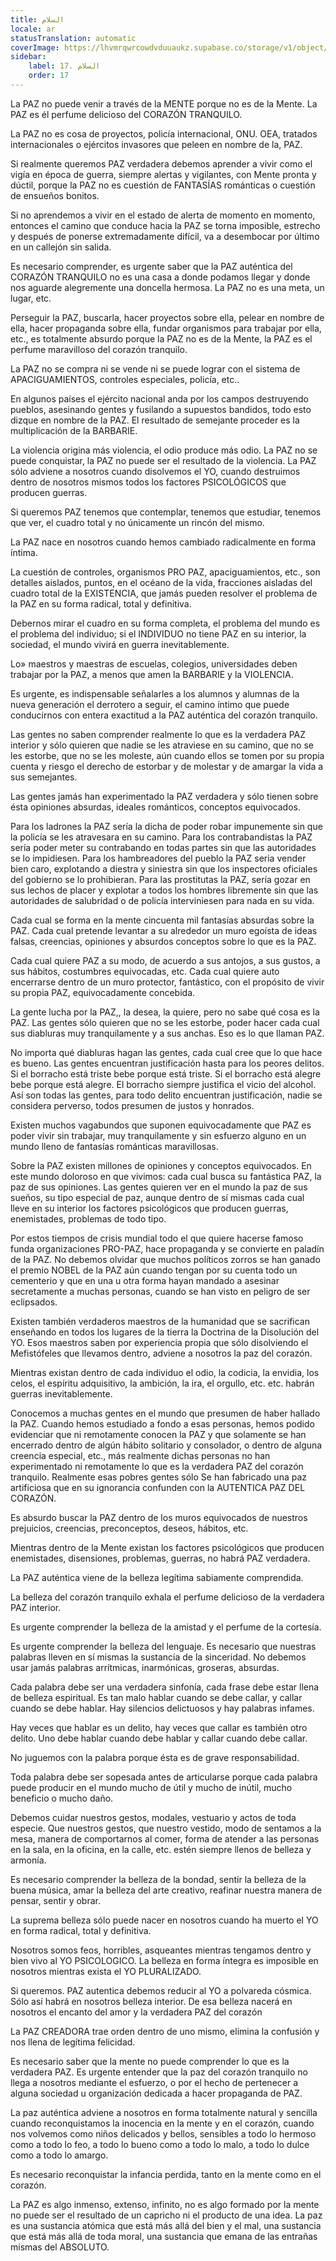 ```yaml
---
title: السلام
locale: ar
statusTranslation: automatic
coverImage: https://lhvmrqwrcowdvduuaukz.supabase.co/storage/v1/object/public/strapi-uploads/small_cover-educacion-fundamental.webp-2d51a7828a2b1309555be27f7e2a61a0.webp
sidebar:
    label: 17. السلام
    order: 17
---
```

La PAZ no puede venir a través de la MENTE porque no es de la Mente. La PAZ es él perfume delicioso del CORAZÓN TRANQUILO.

La PAZ no es cosa de proyectos, policía internacional, ONU. OEA, tratados internacionales o ejércitos invasores que peleen en nombre de la, PAZ.

Si realmente queremos PAZ verdadera debemos aprender a vivir como el vigía en época de guerra, siempre alertas y vigilantes, con Mente pronta y dúctil, porque la PAZ no es cuestión de FANTASÍAS románticas o cuestión de ensueños bonitos.

Si no aprendemos a vivir en el estado de alerta de momento en momento, entonces el camino que conduce hacia la PAZ se torna imposible, estrecho y después de ponerse extremadamente difícil, va a desembocar por último en un callejón sin salida.

Es necesario comprender, es urgente saber que la PAZ auténtica del CORAZÓN TRANQUILO no es una casa a donde podamos llegar y donde nos aguarde alegremente una doncella hermosa. La PAZ no es una meta, un lugar, etc.

Perseguir la PAZ, buscarla, hacer proyectos sobre ella, pelear en nombre de ella, hacer propaganda sobre ella, fundar organismos para trabajar por ella, etc., es totalmente absurdo porque la PAZ no es de la Mente, la PAZ es el perfume maravilloso del corazón tranquilo.

La PAZ no se compra ni se vende ni se puede lograr con el sistema de APACIGUAMIENTOS, controles especiales, policía, etc..

En algunos países el ejército nacional anda por los campos destruyendo pueblos, asesinando gentes y fusilando a supuestos bandidos, todo esto dizque en nombre de la PAZ. El resultado de semejante proceder es la multiplicación de la BARBARIE.

La violencia origina más violencia, el odio produce más odio. La PAZ no se puede conquistar, la PAZ no puede ser el resultado de la violencia. La PAZ sólo adviene a nosotros cuando disolvemos el YO, cuando destruimos dentro de nosotros mismos todos los factores PSICOLÓGICOS que producen guerras.

Si queremos PAZ tenemos que contemplar, tenemos que estudiar, tenemos que ver, el cuadro total y no únicamente un rincón del mismo.

La PAZ nace en nosotros cuando hemos cambiado radicalmente en forma íntima.

La cuestión de controles, organismos PRO PAZ, apaciguamientos, etc., son detalles aislados, puntos, en el océano de la vida, fracciones aisladas del cuadro total de la EXISTENCIA, que jamás pueden resolver el problema de la PAZ en su forma radical, total y definitiva.

Debernos mirar el cuadro en su forma completa, el problema del mundo es el problema del individuo; si el INDIVIDUO no tiene PAZ en su interior, la sociedad, el mundo vivirá en guerra inevitablemente.

Lo» maestros y maestras de escuelas, colegios, universidades deben trabajar por la PAZ, a menos que amen la BARBARIE y la VIOLENCIA.

Es urgente, es indispensable señalarles a los alumnos y alumnas de la nueva generación el derrotero a seguir, el camino íntimo que puede conducirnos con entera exactitud a la PAZ auténtica del corazón tranquilo.

Las gentes no saben comprender realmente lo que es la verdadera PAZ interior y sólo quieren que nadie se les atraviese en su camino, que no se les estorbe, que no se les moleste, aún cuando ellos se tomen por su propia cuenta y riesgo el derecho de estorbar y de molestar y de amargar la vida a sus semejantes.

Las gentes jamás han experimentado la PAZ verdadera y sólo tienen sobre ésta opiniones absurdas, ideales románticos, conceptos equivocados.

Para los ladrones la PAZ sería la dicha de poder robar impunemente sin que la policía se les atravesara en su camino. Para los contrabandistas la PAZ sería poder meter su contrabando en todas partes sin que las autoridades se lo impidiesen. Para los hambreadores del pueblo la PAZ seria vender bien caro, explotando a diestra y siniestra sin que los inspectores oficiales del gobierno se lo prohibieran. Para las prostitutas la PAZ, sería gozar en sus lechos de placer y explotar a todos los hombres libremente sin que las autoridades de salubridad o de policía interviniesen para nada en su vida.

Cada cual se forma en la mente cincuenta mil fantasías absurdas sobre la PAZ. Cada cual pretende levantar a su alrededor un muro egoísta de ideas falsas, creencias, opiniones y absurdos conceptos sobre lo que es la PAZ.

Cada cual quiere PAZ a su modo, de acuerdo a sus antojos, a sus gustos, a sus hábitos, costumbres equivocadas, etc. Cada cual quiere auto encerrarse dentro de un muro protector, fantástico, con el propósito de vivir su propia PAZ, equivocadamente concebida.

La gente lucha por la PAZ,, la desea, la quiere, pero no sabe qué cosa es la PAZ. Las gentes sólo quieren que no se les estorbe, poder hacer cada cual sus diabluras muy tranquilamente y a sus anchas. Eso es lo que llaman PAZ.

No importa qué diabluras hagan las gentes, cada cual cree que lo que hace es bueno. Las gentes encuentran justificación hasta para los peores delitos. Si el borracho está triste bebe porque está triste. Si el borracho está alegre bebe porque está alegre. El borracho siempre justifica el vicio del alcohol. Así son todas las gentes, para todo delito encuentran justificación, nadie se considera perverso, todos presumen de justos y honrados.

Existen muchos vagabundos que suponen equivocadamente que PAZ es poder vivir sin trabajar, muy tranquilamente y sin esfuerzo alguno en un mundo lleno de fantasías románticas maravillosas.

Sobre la PAZ existen millones de opiniones y conceptos equivocados. En este mundo doloroso en que vivimos: cada cual busca su fantástica PAZ, la paz de sus opiniones. Las gentes quieren ver en el mundo la paz de sus sueños, su tipo especial de paz, aunque dentro de sí mismas cada cual lleve en su interior los factores psicológicos que producen guerras, enemistades, problemas de todo tipo.

Por estos tiempos de crisis mundial todo el que quiere hacerse famoso funda organizaciones PRO-PAZ, hace propaganda y se convierte en paladín de la PAZ. No debemos olvidar que muchos políticos zorros se han ganado el premio NOBEL de la PAZ aún cuando tengan por su cuenta todo un cementerio y que en una u otra forma hayan mandado a asesinar secretamente a muchas personas, cuando se han visto en peligro de ser eclipsados.

Existen también verdaderos maestros de la humanidad que se sacrifican enseñando en todos los lugares de la tierra la Doctrina de la Disolución del YO. Esos maestros saben por experiencia propia que sólo disolviendo el Mefistófeles que llevamos dentro, adviene a nosotros la paz del corazón.

Mientras existan dentro de cada individuo el odio, la codicia, la envidia, los celos, el espíritu adquisitivo, la ambición, la ira, el orgullo, etc. etc. habrán guerras inevitablemente.

Conocemos a muchas gentes en el mundo que presumen de haber hallado la PAZ. Cuando hemos estudiado a fondo a esas personas, hemos podido evidenciar que ni remotamente conocen la PAZ y que solamente se han encerrado dentro de algún hábito solitario y consolador, o dentro de alguna creencia especial, etc., más realmente dichas personas no han experimentado ni remotamente lo que es la verdadera PAZ del corazón tranquilo. Realmente esas pobres gentes sólo Se han fabricado una paz artificiosa que en su ignorancia confunden con la AUTENTICA PAZ DEL CORAZÓN.

Es absurdo buscar la PAZ dentro de los muros equivocados de nuestros prejuicios, creencias, preconceptos, deseos, hábitos, etc.

Mientras dentro de la Mente existan los factores psicológicos que producen enemistades, disensiones, problemas, guerras, no habrá PAZ verdadera.

La PAZ auténtica viene de la belleza legítima sabiamente comprendida.

La belleza del corazón tranquilo exhala el perfume delicioso de la verdadera PAZ interior.

Es urgente comprender la belleza de la amistad y el perfume de la cortesía.

Es urgente comprender la belleza del lenguaje. Es necesario que nuestras palabras lleven en sí mismas la sustancia de la sinceridad. No debemos usar jamás palabras arrítmicas, inarmónicas, groseras, absurdas.

Cada palabra debe ser una verdadera sinfonía, cada frase debe estar llena de belleza espiritual. Es tan malo hablar cuando se debe callar, y callar cuando se debe hablar. Hay silencios delictuosos y hay palabras infames.

Hay veces que hablar es un delito, hay veces que callar es también otro delito. Uno debe hablar cuando debe hablar y callar cuando debe callar.

No juguemos con la palabra porque ésta es de grave responsabilidad.

Toda palabra debe ser sopesada antes de articularse porque cada palabra puede producir en el mundo mucho de útil y mucho de inútil, mucho beneficio o mucho daño.

Debemos cuidar nuestros gestos, modales, vestuario y actos de toda especie. Que nuestros gestos, que nuestro vestido, modo de sentamos a la mesa, manera de comportarnos al comer, forma de atender a las personas en la sala, en la oficina, en la calle, etc. estén siempre llenos de belleza y armonía.

Es necesario comprender la belleza de la bondad, sentir la belleza de la buena música, amar la belleza del arte creativo, reafinar nuestra manera de pensar, sentir y obrar.

La suprema belleza sólo puede nacer en nosotros cuando ha muerto el YO en forma radical, total y definitiva.

Nosotros somos feos, horribles, asqueantes mientras tengamos dentro y bien vivo al YO PSICOLOGICO. La belleza en forma íntegra es imposible en nosotros mientras exista el YO PLURALIZADO.

Si queremos. PAZ autentica debemos reducir al YO a polvareda cósmica. Sólo así habrá en nosotros belleza interior. De esa belleza nacerá en nosotros el encanto del amor y la verdadera PAZ del corazón

La PAZ CREADORA trae orden dentro de uno mismo, elimina la confusión y nos llena de legítima felicidad.

Es necesario saber que la mente no puede comprender lo que es la verdadera PAZ. Es urgente entender que la paz del corazón tranquilo no llega a nosotros mediante el esfuerzo, o por el hecho de pertenecer a alguna sociedad u organización dedicada a hacer propaganda de PAZ.

La paz auténtica adviene a nosotros en forma totalmente natural y sencilla cuando reconquistamos la inocencia en la mente y en el corazón, cuando nos volvemos como niños delicados y bellos, sensibles a todo lo hermoso como a todo lo feo, a todo lo bueno como a todo lo malo, a todo lo dulce como a todo lo amargo.

Es necesario reconquistar la infancia perdida, tanto en la mente como en el corazón.

La PAZ es algo inmenso, extenso, infinito, no es algo formado por la mente no puede ser el resultado de un capricho ni el producto de una idea. La paz es una sustancia atómica que está más allá del bien y el mal, una sustancia que está más allá de toda moral, una sustancia que emana de las entrañas mismas del ABSOLUTO.
